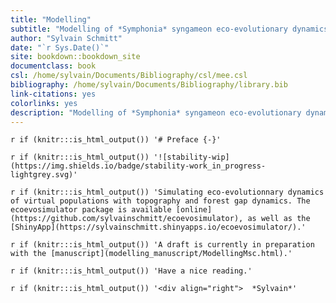 ```yaml
--- 
title: "Modelling"
subtitle: "Modelling of *Symphonia* syngameon eco-evolutionary dynamics."
author: "Sylvain Schmitt"
date: "`r Sys.Date()`"
site: bookdown::bookdown_site
documentclass: book
csl: /home/sylvain/Documents/Bibliography/csl/mee.csl
bibliography: /home/sylvain/Documents/Bibliography/library.bib
link-citations: yes
colorlinks: yes
description: "Modelling of *Symphonia* syngameon eco-evolutionary dynamics."
---
```


`r if (knitr:::is_html_output()) '# Preface {-}'`

`r if (knitr:::is_html_output()) '![stability-wip](https://img.shields.io/badge/stability-work_in_progress-lightgrey.svg)'`

`r if (knitr:::is_html_output()) 'Simulating eco-evolutionnary dynamics of virtual populations with topography and forest gap dynamics. The ecoevosimulator package is available [online](https://github.com/sylvainschmitt/ecoevosimulator), as well as the [ShinyApp](https://sylvainschmitt.shinyapps.io/ecoevosimulator/).'`

`r if (knitr:::is_html_output()) 'A draft is currently in preparation with the [manuscript](modelling_manuscript/ModellingMsc.html).'`


`r if (knitr:::is_html_output()) 'Have a nice reading.'`

`r if (knitr:::is_html_output()) '<div align="right">  *Sylvain*'`
